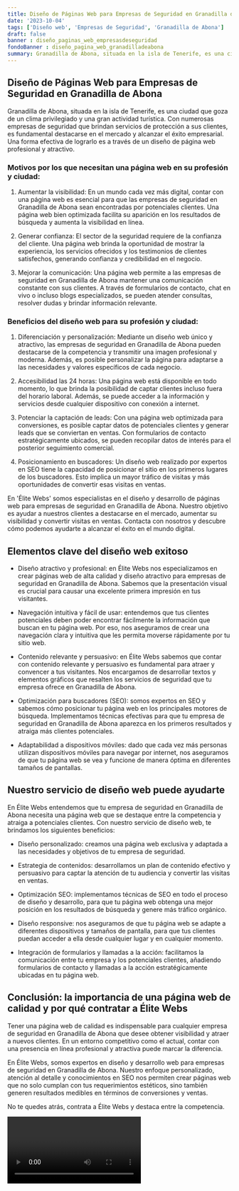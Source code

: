 ```yaml
---
title: Diseño de Páginas Web para Empresas de Seguridad en Granadilla de Abona
date: '2023-10-04'
tags: ['Diseño web', 'Empresas de Seguridad', 'Granadilla de Abona']
draft: false
banner : diseño_paginas_web_empresasdeseguridad
fondoBanner : diseño_pagina_web_granadilladeabona
summary: Granadilla de Abona, situada en la isla de Tenerife, es una ciudad que goza de un clima privilegiado y una gran actividad turística. Con numerosas empresas de seguridad que brindan servicios de protección a sus clientes, es fundamental destacarse en el mercado y alcanzar el éxito empresarial. Una forma efectiva de lograrlo es a través de un diseño de página web profesional y atractivo.
---
```


## Diseño de Páginas Web para Empresas de Seguridad en Granadilla de Abona

Granadilla de Abona, situada en la isla de Tenerife, es una ciudad que goza de un clima privilegiado y una gran actividad turística. Con numerosas empresas de seguridad que brindan servicios de protección a sus clientes, es fundamental destacarse en el mercado y alcanzar el éxito empresarial. Una forma efectiva de lograrlo es a través de un diseño de página web profesional y atractivo.

### Motivos por los que necesitan una página web en su profesión y ciudad:

1. Aumentar la visibilidad: En un mundo cada vez más digital, contar con una página web es esencial para que las empresas de seguridad en Granadilla de Abona sean encontradas por potenciales clientes. Una página web bien optimizada facilita su aparición en los resultados de búsqueda y aumenta la visibilidad en línea.

2. Generar confianza: El sector de la seguridad requiere de la confianza del cliente. Una página web brinda la oportunidad de mostrar la experiencia, los servicios ofrecidos y los testimonios de clientes satisfechos, generando confianza y credibilidad en el negocio.

3. Mejorar la comunicación: Una página web permite a las empresas de seguridad en Granadilla de Abona mantener una comunicación constante con sus clientes. A través de formularios de contacto, chat en vivo o incluso blogs especializados, se pueden atender consultas, resolver dudas y brindar información relevante.

### Beneficios del diseño web para su profesión y ciudad:

1. Diferenciación y personalización: Mediante un diseño web único y atractivo, las empresas de seguridad en Granadilla de Abona pueden destacarse de la competencia y transmitir una imagen profesional y moderna. Además, es posible personalizar la página para adaptarse a las necesidades y valores específicos de cada negocio.

2. Accesibilidad las 24 horas: Una página web está disponible en todo momento, lo que brinda la posibilidad de captar clientes incluso fuera del horario laboral. Además, se puede acceder a la información y servicios desde cualquier dispositivo con conexión a internet.

3. Potenciar la captación de leads: Con una página web optimizada para conversiones, es posible captar datos de potenciales clientes y generar leads que se conviertan en ventas. Con formularios de contacto estratégicamente ubicados, se pueden recopilar datos de interés para el posterior seguimiento comercial.

4. Posicionamiento en buscadores: Un diseño web realizado por expertos en SEO tiene la capacidad de posicionar el sitio en los primeros lugares de los buscadores. Esto implica un mayor tráfico de visitas y más oportunidades de convertir esas visitas en ventas.

En 'Élite Webs' somos especialistas en el diseño y desarrollo de páginas web para empresas de seguridad en Granadilla de Abona. Nuestro objetivo es ayudar a nuestros clientes a destacarse en el mercado, aumentar su visibilidad y convertir visitas en ventas. Contacta con nosotros y descubre cómo podemos ayudarte a alcanzar el éxito en el mundo digital.

<GifSeo />

<Cta />

## Elementos clave del diseño web exitoso

- Diseño atractivo y profesional: en Élite Webs nos especializamos en crear páginas web de alta calidad y diseño atractivo para empresas de seguridad en Granadilla de Abona. Sabemos que la presentación visual es crucial para causar una excelente primera impresión en tus visitantes.

- Navegación intuitiva y fácil de usar: entendemos que tus clientes potenciales deben poder encontrar fácilmente la información que buscan en tu página web. Por eso, nos aseguramos de crear una navegación clara y intuitiva que les permita moverse rápidamente por tu sitio web.

- Contenido relevante y persuasivo: en Élite Webs sabemos que contar con contenido relevante y persuasivo es fundamental para atraer y convencer a tus visitantes. Nos encargamos de desarrollar textos y elementos gráficos que resalten los servicios de seguridad que tu empresa ofrece en Granadilla de Abona.

- Optimización para buscadores (SEO): somos expertos en SEO y sabemos cómo posicionar tu página web en los principales motores de búsqueda. Implementamos técnicas efectivas para que tu empresa de seguridad en Granadilla de Abona aparezca en los primeros resultados y atraiga más clientes potenciales.

- Adaptabilidad a dispositivos móviles: dado que cada vez más personas utilizan dispositivos móviles para navegar por internet, nos aseguramos de que tu página web se vea y funcione de manera óptima en diferentes tamaños de pantallas.

## Nuestro servicio de diseño web puede ayudarte

En Élite Webs entendemos que tu empresa de seguridad en Granadilla de Abona necesita una página web que se destaque entre la competencia y atraiga a potenciales clientes. Con nuestro servicio de diseño web, te brindamos los siguientes beneficios:

- Diseño personalizado: creamos una página web exclusiva y adaptada a las necesidades y objetivos de tu empresa de seguridad.

- Estrategia de contenidos: desarrollamos un plan de contenido efectivo y persuasivo para captar la atención de tu audiencia y convertir las visitas en ventas.

- Optimización SEO: implementamos técnicas de SEO en todo el proceso de diseño y desarrollo, para que tu página web obtenga una mejor posición en los resultados de búsqueda y genere más tráfico orgánico.

- Diseño responsive: nos aseguramos de que tu página web se adapte a diferentes dispositivos y tamaños de pantalla, para que tus clientes puedan acceder a ella desde cualquier lugar y en cualquier momento.

- Integración de formularios y llamadas a la acción: facilitamos la comunicación entre tu empresa y los potenciales clientes, añadiendo formularios de contacto y llamadas a la acción estratégicamente ubicadas en tu página web.

## Conclusión: la importancia de una página web de calidad y por qué contratar a Élite Webs

Tener una página web de calidad es indispensable para cualquier empresa de seguridad en Granadilla de Abona que desee obtener visibilidad y atraer a nuevos clientes. En un entorno competitivo como el actual, contar con una presencia en línea profesional y atractiva puede marcar la diferencia.

En Élite Webs, somos expertos en diseño y desarrollo web para empresas de seguridad en Granadilla de Abona. Nuestro enfoque personalizado, atención al detalle y conocimientos en SEO nos permiten crear páginas web que no solo cumplan con tus requerimientos estéticos, sino también generen resultados medibles en términos de conversiones y ventas.

No te quedes atrás, contrata a Élite Webs y destaca entre la competencia.

<Video />

<CtaBot job='Empresas de Seguridad' city='Granadilla de Abona'/>

<Gmaps query='Granadilla de Abona+españa+maps' />